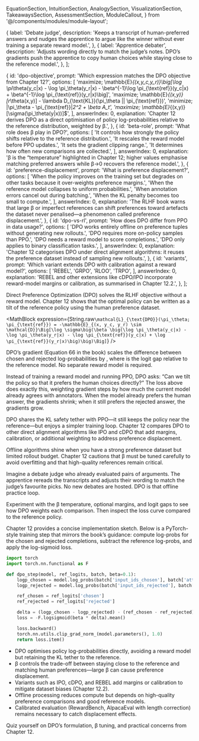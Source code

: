   EquationSection,
  IntuitionSection,
  AnalogySection,
  VisualizationSection,
  TakeawaysSection,
  AssessmentSection,
  ModuleCallout,
} from '@/components/modules/module-layout';

  {
    label: 'Debate judge',
    description:
      'Keeps a transcript of human-preferred answers and nudges the apprentice to argue like the winner without ever training a separate reward model.',
  },
  {
    label: 'Apprentice debater',
    description:
      'Adjusts wording directly to match the judge’s notes. DPO’s gradients push the apprentice to copy human choices while staying close to the reference model.',
  },
];

  {
    id: 'dpo-objective',
    prompt: 'Which expression matches the DPO objective from Chapter 12?',
    options: [
      'maximize\; \mathbb{E}_{(x,y_c,y_r)}\big[\log \pi_\theta(y_c|x) - \log \pi_\theta(y_r|x) - \beta^{-1}\log \pi_{\text{ref}}(y_c|x) + \beta^{-1}\log \pi_{\text{ref}}(y_r|x)\big]',
      'maximize\; \mathbb{E}_{(x,y)}[r_\theta(x,y)] - \lambda D_{\text{KL}}(\pi_\theta || \pi_{\text{ref}})',
      'minimize\; \|\pi_\theta - \pi_{\text{ref}}\|_2^2 + \beta A_t',
      'maximize\; \mathbb{E}_{(x,y)}[\sigma(\pi_\theta(y|x))]$',
    ],
    answerIndex: 0,
    explanation:
      'Chapter 12 derives DPO as a direct optimisation of policy log-probabilities relative to the reference distribution, weighted by β.',
  },
  {
    id: 'beta-role',
    prompt: 'What role does β play in DPO?',
    options: [
      'It controls how strongly the policy shifts relative to the reference distribution.',
      'It rescales the reward model before PPO updates.',
      'It sets the gradient clipping range.',
      'It determines how often new comparisons are collected.',
    ],
    answerIndex: 0,
    explanation:
      'β is the “temperature” highlighted in Chapter 12; higher values emphasise matching preferred answers while β→0 recovers the reference model.',
  },
  {
    id: 'preference-displacement',
    prompt: 'What is preference displacement?',
    options: [
      'When the policy improves on the training set but degrades on other tasks because it over-weights preference margins.',
      'When the reference model collapses to uniform probabilities.',
      'When annotation errors cancel out during batching.',
      'When the KL penalty becomes too small to compute.',
    ],
    answerIndex: 0,
    explanation:
      'The RLHF book warns that large β or imperfect references can shift preferences toward artefacts the dataset never penalised—a phenomenon called preference displacement.',
  },
  {
    id: 'dpo-vs-rl',
    prompt: 'How does DPO differ from PPO in data usage?',
    options: [
      'DPO works entirely offline on preference tuples without generating new rollouts.',
      'DPO requires more on-policy samples than PPO.',
      'DPO needs a reward model to score completions.',
      'DPO only applies to binary classification tasks.',
    ],
    answerIndex: 0,
    explanation:
      'Chapter 12 categorises DPO under direct alignment algorithms: it reuses the preference dataset instead of sampling new rollouts.',
  },
  {
    id: 'variants',
    prompt: 'Which variant extends DPO with calibration against a reward model?',
    options: [
      'REBEL',
      'GRPO',
      'RLOO',
      'TRPO',
    ],
    answerIndex: 0,
    explanation:
      'REBEL and other extensions like cDPO/IPO incorporate reward-model margins or calibration, as summarised in Chapter 12.2.',
  },
];

<EquationSection id="equation" title="DPO Objective">
  <p>
    Direct Preference Optimization (DPO) solves the RLHF objective without a reward model. Chapter&nbsp;12 shows that the optimal policy can be
    written as a tilt of the reference policy using the human preference dataset.
  </p>

  <MathBlock
    expression={String.raw`\mathcal{L}_{\text{DPO}}(\pi_\theta; \pi_{\text{ref}}) = -\mathbb{E}_{(x, y_c, y_r) \sim \mathcal{D}}\Big[\log \sigma\big(\beta \big(\log \pi_\theta(y_c|x) - \log \pi_\theta(y_r|x) - \log \pi_{\text{ref}}(y_c|x) + \log \pi_{\text{ref}}(y_r|x)\big)\big)\Big]`}
  />

  <ModuleCallout>
    DPO’s gradient (Equation 66 in the book) scales the difference between chosen and rejected log-probabilities by <MathInline expression={String.raw`\sigma(\beta \Delta)`}/>,
    where <MathInline expression={String.raw`\Delta`}/> is the logit gap relative to the reference model. No separate reward model is required.
  </ModuleCallout>
</EquationSection>

<IntuitionSection id="intuition" title="Offline Alignment Intuition">
  <p>
    Instead of training a reward model and running PPO, DPO asks: “Can we tilt the policy so that it prefers the human choices directly?” The loss above
    does exactly this, weighting gradient steps by how much the current model already agrees with annotators. When the model already prefers the
    human answer, the gradients shrink; when it still prefers the rejected answer, the gradients grow.
  </p>
  <p>
    DPO shares the KL safety tether with PPO—it still keeps the policy near the reference—but enjoys a simpler training loop. Chapter&nbsp;12 compares DPO
    to other direct alignment algorithms like IPO and cDPO that add margins, calibration, or additional weighting to address preference displacement.
  </p>
  <ModuleCallout>
    Offline algorithms shine when you have a strong preference dataset but limited rollout budget. Chapter&nbsp;12 cautions that β must be tuned carefully
    to avoid overfitting and that high-quality references remain critical.
  </ModuleCallout>
</IntuitionSection>

<AnalogySection id="analogy" title="Analogy: Debate Judge & Apprentice">
  <p>
    Imagine a debate judge who already evaluated pairs of arguments. The apprentice rereads the transcripts and adjusts their wording to match the judge’s
    favourite picks. No new debates are hosted. DPO is that offline practice loop.
  </p>
  <AnalogyComparison items={analogyItems} />
</AnalogySection>

<VisualizationSection id="visualization" title="DPO Playground">
  <p>
    Experiment with the β temperature, optional margins, and logit gaps to see how DPO weights each comparison. Then inspect the loss curve compared to
    the reference policy.
  </p>
  <DpoBetaPlayground />
  <DpoLossSurface />
  <ModuleCallout>
    Chapter&nbsp;12 provides a concise implementation sketch. Below is a PyTorch-style training step that mirrors the book’s guidance: compute log-probs for the
    chosen and rejected completions, subtract the reference log-probs, and apply the log-sigmoid loss.
  </ModuleCallout>

  ```python
  import torch
  import torch.nn.functional as F

  def dpo_step(model, ref_logits, batch, beta=0.1):
      logp_chosen = model.log_probs(batch['input_ids_chosen'], batch['attention_mask'])
      logp_rejected = model.log_probs(batch['input_ids_rejected'], batch['attention_mask'])

      ref_chosen = ref_logits['chosen']
      ref_rejected = ref_logits['rejected']

      delta = (logp_chosen - logp_rejected) - (ref_chosen - ref_rejected)
      loss = -F.logsigmoid(beta * delta).mean()

      loss.backward()
      torch.nn.utils.clip_grad_norm_(model.parameters(), 1.0)
      return loss.item()
  ```
</VisualizationSection>

<TakeawaysSection id="takeaways" title="Operational Notes">
  <ul>
    <li>DPO optimises policy log-probabilities directly, avoiding a reward model but retaining the KL tether to the reference.</li>
    <li>β controls the trade-off between staying close to the reference and matching human preferences—large β can cause preference displacement.</li>
    <li>Variants such as IPO, cDPO, and REBEL add margins or calibration to mitigate dataset biases (Chapter&nbsp;12.2).</li>
    <li>Offline processing reduces compute but depends on high-quality preference comparisons and good reference models.</li>
    <li>Calibrated evaluation (RewardBench, AlpacaEval with length correction) remains necessary to catch displacement effects.</li>
  </ul>
</TakeawaysSection>

<AssessmentSection id="assessment" title="DPO Check">
  <p>Quiz yourself on DPO’s formulation, β tuning, and practical concerns from Chapter&nbsp;12.</p>
  <AssessmentQuiz questions={assessmentQuestions} />
</AssessmentSection>
